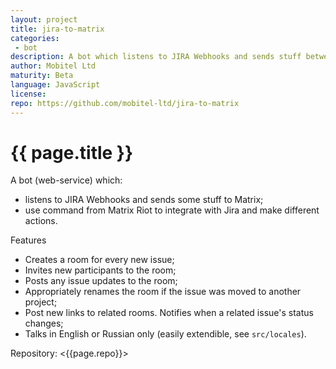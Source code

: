 ```yaml
---
layout: project
title: jira-to-matrix
categories: 
 - bot
description: A bot which listens to JIRA Webhooks and sends stuff between Matrix and Jira.
author: Mobitel Ltd
maturity: Beta
language: JavaScript
license: 
repo: https://github.com/mobitel-ltd/jira-to-matrix
---
```


# {{ page.title }}
A bot (web-service) which:

* listens to JIRA Webhooks and sends some stuff to Matrix;
* use command from Matrix Riot to integrate with Jira and make different actions.

Features
+ Creates a room for every new issue;
+ Invites new participants to the room;
+ Posts any issue updates to the room;
+ Appropriately renames the room if the issue was moved to another project;
+ Post new links to related rooms. Notifies when a related issue's status changes;
+ Talks in English or Russian only (easily extendible, see `src/locales`).

Repository: <{{page.repo}}>
